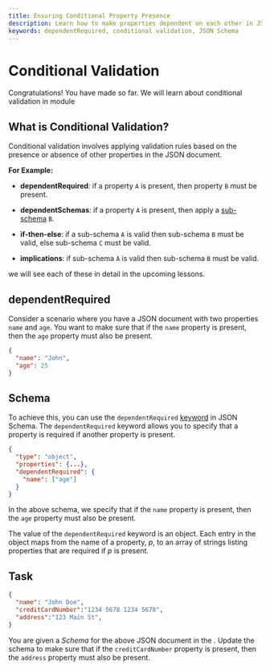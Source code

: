 ```yaml
---
title: Ensuring Conditional Property Presence
description: Learn how to make properties dependent on each other in JSON Schema using dependentRequired keyword.
keywords: dependentRequired, conditional validation, JSON Schema
---
```



# Conditional Validation
Congratulations! You have made so far. We will learn about conditional validation in module 


## What is Conditional Validation?

Conditional validation involves applying validation rules based on the presence or absence of other properties in the JSON document.

**For Example:**
- **dependentRequired**: if a property `A` is present, then property `B` must be present. 

- **dependentSchemas**: if a property `A` is present, then apply a [sub-schema](https://json-schema.org/learn/glossary#subschema) `B`.

- **if-then-else**: if a sub-schema `A` is valid then sub-schema `B` must be valid, else sub-schema `C` must be valid.

- **implications**: if sub-schema `A` is valid then sub-schema `B` must be valid.

we will see each of these in detail in the upcoming lessons.

## dependentRequired


Consider a scenario where you have a JSON document with two properties `name` and `age`. You want to make sure that if the `name` property is present, then the `age` property must also be present.

```json
{
  "name": "John",
  "age": 25
}
```

## Schema 

To achieve this, you can use the `dependentRequired` [keyword](https://json-schema.org/learn/glossary#keyword) in JSON Schema. The `dependentRequired` keyword allows you to specify that a property is required if another property is present.

```json
{
  "type": "object",
  "properties": {...},
  "dependentRequired": {
    "name": ["age"]
  }
}
```

In the above schema, we specify that if the `name` property is present, then the `age` property must also be present.

The value of the `dependentRequired` keyword is an object. Each entry in the object maps from the name of a property, *p*, to an array of strings listing properties that are required if *p* is present.


## Task 

```json 
{
  "name": "John Doe",
  "creditCardNumber":"1234 5678 1234 5678",
  "address":"123 Main St",
}
```

You are given a *Schema* for the above JSON document in the <SideEditorLink/>. Update the schema to make sure that if the `creditCardNumber` property is present, then the `address` property must also be present.